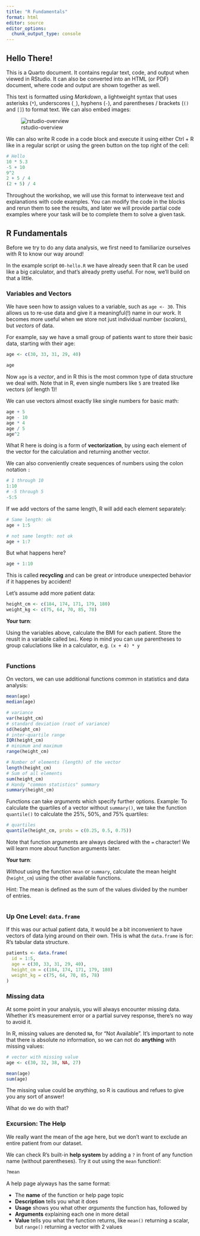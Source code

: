```yaml
---
title: "R Fundamentals"
format: html
editor: source
editor_options: 
  chunk_output_type: console
---
```


## Hello There!

This is a Quarto document. It contains regular text, code, and output when viewed in RStudio. It can also be converted into an HTML (or PDF) document, where code and output are shown together as well.

This text is formatted using *Markdown*, a lightweight syntax that uses asterisks (`*`), underscores (`_`), hyphens (`-`), and parentheses / brackets (`()` and `[]`) to format text. We can also embed images:

![rstudio-overview](img/rstudio-example.png)

We can also write R code in a code block and execute it using either Ctrl + R like in a regular script or using the green button on the top right of the cell:

```r
# Hello
10 * 5.3
-5 + 10
9^2
2 + 5 / 4
(2 + 5) / 4
```

Throughout the workshop, we will use this format to interweave text and explanations with code examples. 
You can modify the code in the blocks and rerun them to see the results, and later we will provide partial code examples where your task will be to complete them to solve a given task.

## R Fundamentals

Before we try to do any data analysis, we first need to familiarize ourselves with R to know our way around!

In the example script `00-hello.R` we have already seen that R can be used like a big calculator, and that's already pretty useful. For now, we'll build on that a little.

### Variables and Vectors

We have seen how to assign values to a variable, such as `age <- 30`. This allows us to re-use data and give it a meaningful(!) name in our work. 
It becomes more useful when we store not just individual number (*scalars*), but *vectors* of data.

For example, say we have a small group of patients want to store their basic data, starting with their age:

```r
age <- c(30, 33, 31, 29, 40)

age
```

Now `age` is a *vector*, and in R this is the most common type of data structure we deal with. 
Note that in R, even single numbers like `5` are treated like vectors (of length 1)!

We can use vectors almost exactly like single numbers for basic math:

```r
age + 5
age - 10
age * 4
age / 5
age^2
```

What R here is doing is a form of **vectorization**, by using each element of the vector for the calculation and returning another vector.

We can also conveniently create sequences of numbers using the colon notation `:`

```r
# 1 through 10
1:10
# -5 through 5
-5:5
```

If we add vectors of the same length, R will add each element separately:

```r
# Same length: ok
age + 1:5

# not same length: not ok
age + 1:7
```

But what happens here?

```r
age + 1:10
```

This is called **recycling** and can be great _or_ introduce unexpected behavior if it happenes by accident!

Let's assume add more patient data:

```r
height_cm <- c(184, 174, 171, 179, 180)
weight_kg <- c(75, 64, 70, 85, 78)
```


**Your turn**: 

Using the variables above, calculate the BMI for each patient.
Store the reuslt in a variable called `bmi`.
Keep in mind you can use parentheses to group caluclations like in a calculator, e.g. `(x + 4) * y`

```r

```

### Functions

On vectors, we can use additional functions common in statistics and data analysis:

```r
mean(age)
median(age)
```

```r
# variance
var(height_cm)
# standard deviation (root of variance)
sd(height_cm)
# inter-quartile range
IQR(height_cm)
# minimum and maximum
range(height_cm)
```

```r
# Number of elements (length) of the vector
length(height_cm)
# Sum of all elements
sum(height_cm)
# Handy "common statistics" summary
summary(height_cm)
```

Functions can take _arguments_ which specify further options. 
Example: To calculate the quartiles of a vector without `summary()`, we take the function `quantile()` to calculate the 25%, 50%, and 75% quartiles:

```r
# quartiles
quantile(height_cm, probs = c(0.25, 0.5, 0.75))
```

Note that function arguments are always declared with the `=` character!
We will learn more about function arguments later.

**Your turn**:

*Without* using the function `mean` or `summary`, calculate the mean height (`height_cm`) using the other available functions.

Hint: The mean is defined as the sum of the values divided by the number of entries.

```r

```

### Up One Level: `data.frame`

If this was our actual patient data, it would be a bit inconvenient to have vectors of data lying around on their own.
THis is what the `data.frame` is for: R's tabular data structure.

```r
patients <- data.frame(
  id = 1:5,
  age = c(30, 33, 31, 29, 40),
  height_cm = c(184, 174, 171, 179, 180)
  weight_kg = c(75, 64, 70, 85, 78)
)
```

### Missing data

At some point in your analysis, you will always encounter missing data.
Whether it's measurement error or a partial survey response, there's no way to avoid it.

In R, missing values are denoted `NA`, for "Not Available".
It's important to note that there is absolute *no* information, so we can not do **anything** with missing values:

```r
# vector with missing value
age <- c(30, 32, 38, NA, 27)

mean(age)
sum(age)
```

The missing value could be *anything*, so R is cautious and refues to give you any sort of answer!

What do we do with that?

### Excursion: The Help

We really want the mean of the age here, but we don't want to exclude an entire patient from our dataset.

We can check R's built-in **help system** by adding a `?` in front of any function name (without parentheses).
Try it out using the `mean` function!:

```r
?mean
```

A help page alyways has the same format:

- The **name** of the function or help page topic
- **Description** tells you what it does
- **Usage** shows you what other _arguments_ the function has, followed by
- **Arguments** explaining each one in more detail
- **Value** tells you what the function returns, like `mean()` returning a scalar, but `range()` returning a vector with 2 values
